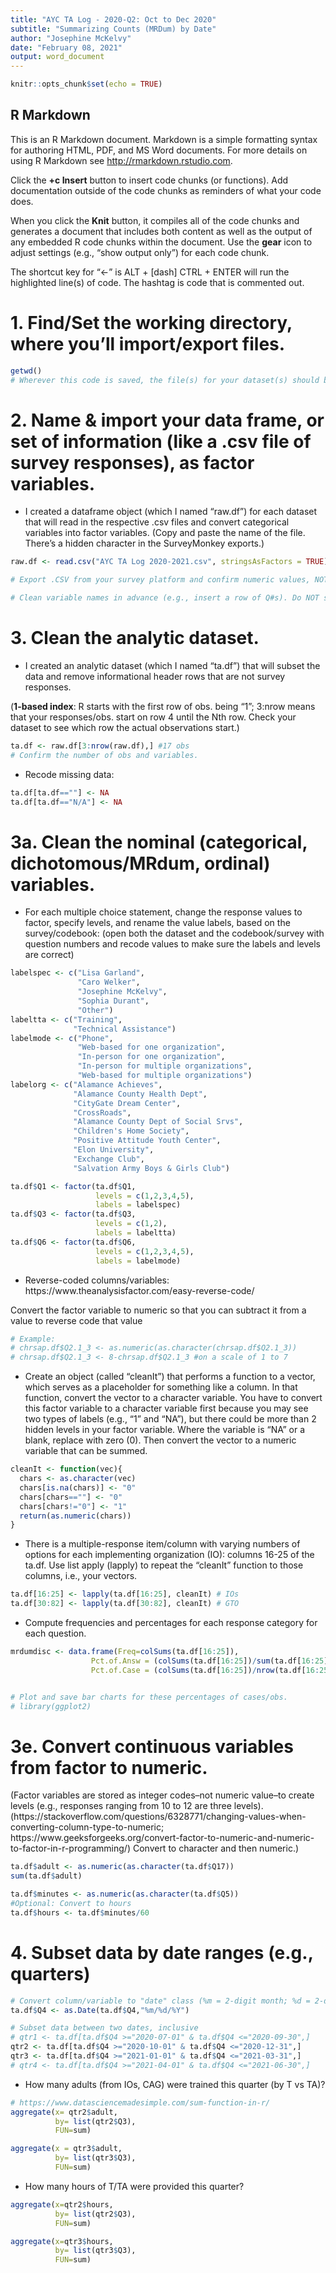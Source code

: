 ```yaml
---
title: "AYC TA Log - 2020-Q2: Oct to Dec 2020"
subtitle: "Summarizing Counts (MRDum) by Date"
author: "Josephine McKelvy"
date: "February 08, 2021"
output: word_document
---
```


```r
knitr::opts_chunk$set(echo = TRUE)
```

## R Markdown

This is an R Markdown document. Markdown is a simple formatting syntax for authoring HTML, PDF, and MS Word documents. For more details on using R Markdown see <http://rmarkdown.rstudio.com>.

Click the **+c Insert** button to insert code chunks (or functions). Add documentation outside of the code chunks as reminders of what your code does.

When you click the **Knit** button, it compiles all of the code chunks and generates a document that includes both content as well as the output of any embedded R code chunks within the document. Use the **gear** icon to adjust settings (e.g., "show output only") for each code chunk. 

The shortcut key for "<-" is ALT + [dash] 
CTRL + ENTER will run the highlighted line(s) of code.
The hashtag is code that is commented out.

# 1. Find/Set the working directory, where you'll import/export files.
```r
getwd() 
# Wherever this code is saved, the file(s) for your dataset(s) should be there too
```
# 2. Name & import your data frame, or set of information (like a .csv file of survey responses), as factor variables.
- I created a dataframe object (which I named "raw.df") for each dataset that will read in the respective .csv files and convert categorical variables into factor variables. (Copy and paste the name of the file. There's a hidden character in the SurveyMonkey exports.)
```r
raw.df <- read.csv("AYC TA Log 2020-2021.csv", stringsAsFactors = TRUE)

# Export .CSV from your survey platform and confirm numeric values, NOT choice text. 

# Clean variable names in advance (e.g., insert a row of Q#s). Do NOT start variable names with numbers.
```
# 3. Clean the analytic dataset.
- I created an analytic dataset (which I named "ta.df") that will subset the data and remove informational header rows that are not survey responses.

(**1-based index**: R starts with the first row of obs. being "1"; 3:nrow means that your responses/obs. start on row 4 until the Nth row. Check your dataset to see which row the actual observations start.)
```r
ta.df <- raw.df[3:nrow(raw.df),] #17 obs
# Confirm the number of obs and variables.
```
- Recode missing data:
```r
ta.df[ta.df==""] <- NA
ta.df[ta.df=="N/A"] <- NA
```
# 3a. Clean the nominal (categorical, dichotomous/MRdum, ordinal) variables.
- For each multiple choice statement, change the response values to factor, specify levels, and rename the value labels, based on the survey/codebook: (open both the dataset and the codebook/survey with question numbers and recode values to make sure the labels and levels are correct)
```r
labelspec <- c("Lisa Garland",
               "Caro Welker",
               "Josephine McKelvy",
               "Sophia Durant",
               "Other")
labeltta <- c("Training",
              "Technical Assistance")
labelmode <- c("Phone",
               "Web-based for one organization",
               "In-person for one organization",
               "In-person for multiple organizations",
               "Web-based for multiple organizations")
labelorg <- c("Alamance Achieves",
              "Alamance County Health Dept",
              "CityGate Dream Center",
              "CrossRoads",
              "Alamance County Dept of Social Srvs",
              "Children's Home Society",
              "Positive Attitude Youth Center",
              "Elon University",
              "Exchange Club",
              "Salvation Army Boys & Girls Club")

ta.df$Q1 <- factor(ta.df$Q1,
                   levels = c(1,2,3,4,5),
                   labels = labelspec)
ta.df$Q3 <- factor(ta.df$Q3,
                   levels = c(1,2),
                   labels = labeltta)
ta.df$Q6 <- factor(ta.df$Q6,
                   levels = c(1,2,3,4,5),
                   labels = labelmode)
```
- Reverse-coded columns/variables:
https://www.theanalysisfactor.com/easy-reverse-code/

Convert the factor variable to numeric so that you can subtract it from a value to reverse code that value
```r
# Example:
# chrsap.df$Q2.1_3 <- as.numeric(as.character(chrsap.df$Q2.1_3))
# chrsap.df$Q2.1_3 <- 8-chrsap.df$Q2.1_3 #on a scale of 1 to 7
```
- Create an object (called "cleanIt") that performs a function to a vector, which serves as a placeholder for something like a column. In that function, convert the vector to a character variable. You have to convert this factor variable to a character variable first because you may see two types of labels (e.g., "1" and "NA"), but there could be more than 2 hidden levels in your factor variable. Where the variable is "NA" or a blank, replace with zero (0). Then convert the vector to a numeric variable that can be summed.
```r
cleanIt <- function(vec){
  chars <- as.character(vec)
  chars[is.na(chars)] <- "0"
  chars[chars==""] <- "0"
  chars[chars!="0"] <- "1"
  return(as.numeric(chars))
}
```
- There is a multiple-response item/column with varying numbers of options for each implementing organization (IO): columns 16-25 of the ta.df. Use list apply (lapply) to repeat the "cleanIt" function to those columns, i.e., your vectors.  
```r
ta.df[16:25] <- lapply(ta.df[16:25], cleanIt) # IOs
ta.df[30:82] <- lapply(ta.df[30:82], cleanIt) # GTO
```
- Compute frequencies and percentages for each response category for each question.
```r
mrdumdisc <- data.frame(Freq=colSums(ta.df[16:25]),
                  Pct.of.Answ = (colSums(ta.df[16:25])/sum(ta.df[16:25]))*100,
                  Pct.of.Case = (colSums(ta.df[16:25])/nrow(ta.df[16:25]))*100)


# Plot and save bar charts for these percentages of cases/obs.
# library(ggplot2)
```
# 3e. Convert continuous variables from factor to numeric.
(Factor variables are stored as integer codes--not numeric value--to create levels (e.g., responses ranging from 10 to 12 are three levels). (https://stackoverflow.com/questions/6328771/changing-values-when-converting-column-type-to-numeric; https://www.geeksforgeeks.org/convert-factor-to-numeric-and-numeric-to-factor-in-r-programming/) Convert to character and then numeric.)
```r
ta.df$adult <- as.numeric(as.character(ta.df$Q17))
sum(ta.df$adult)

ta.df$minutes <- as.numeric(as.character(ta.df$Q5))
#Optional: Convert to hours
ta.df$hours <- ta.df$minutes/60
```
# 4. Subset data by date ranges (e.g., quarters)
```r
# Convert column/variable to "date" class (%m = 2-digit month; %d = 2-digit day; %[capital]Y = 4-digit year)(https://www.statmethods.net/input/dates.html; https://www.statology.org/subset-by-date-range-in-r/)
ta.df$Q4 <- as.Date(ta.df$Q4,"%m/%d/%Y")

# Subset data between two dates, inclusive
# qtr1 <- ta.df[ta.df$Q4 >="2020-07-01" & ta.df$Q4 <="2020-09-30",]
qtr2 <- ta.df[ta.df$Q4 >="2020-10-01" & ta.df$Q4 <="2020-12-31",]
qtr3 <- ta.df[ta.df$Q4 >="2021-01-01" & ta.df$Q4 <="2021-03-31",]
# qtr4 <- ta.df[ta.df$Q4 >="2021-04-01" & ta.df$Q4 <="2021-06-30",]
```
- How many adults (from IOs, CAG) were trained this quarter (by T vs TA)?
```r
# https://www.datasciencemadesimple.com/sum-function-in-r/
aggregate(x= qtr2$adult,
          by= list(qtr2$Q3),
          FUN=sum)

aggregate(x = qtr3$adult,
          by= list(qtr3$Q3),
          FUN=sum)
```
- How many hours of T/TA were provided this quarter?
```r
aggregate(x=qtr2$hours,
          by= list(qtr2$Q3),
          FUN=sum)

aggregate(x=qtr3$hours,
          by= list(qtr3$Q3),
          FUN=sum)
```